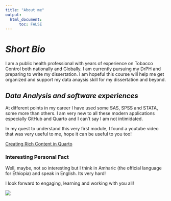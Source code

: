 ```yaml
---
title: "About me"
output: 
  html_document:
      toc: FALSE
---
```


# ***Short Bio***

I am a public health professional with years of experience on Tobacco Control both nationally and Globally. I am currently pursuing my DrPH and preparing to write my dissertation. I am hopeful this course will help me get organized and support my data anaysis skill for my dissertation and beyond.

## *Data Analysis and software experiences*

At different points in my career I have used some SAS, SPSS and STATA, some more than others. I am very new to all these modern applications especially GitHub and Quarto and I can't say I am not intimidated.

In my quest to understand this very first module, I found a youtube video that was very useful to me, hope it can be useful to you too!

[Creating Rich Content in Quarto](https://www.youtube.com/watch?v=A9QRN4cpsDY)

### Interesting Personal Fact 

Well, maybe, not so interesting but I think in Amharic (the official language for Ethiopia) and speak in English. Its very hard!

I look forward to engaging, learning and working with you all!

![](picture%20.jpg)
